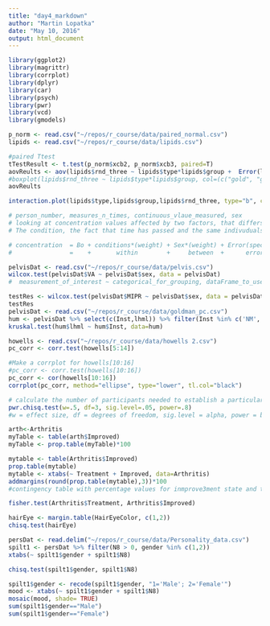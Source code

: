 ```yaml
---
title: "day4_markdown"
author: "Martin Lopatka"
date: "May 10, 2016"
output: html_document
---
```


```r
library(ggplot2)
library(magrittr)
library(corrplot)
library(dplyr)
library(car)
library(psych)
library(pwr)
library(vcd)
library(gmodels)
```

```r
p_norm <- read.csv("~/repos/r_course/data/paired_normal.csv")
lipids <- read.csv("~/repos/r_course/data/lipids.csv")
```

```r
#paired Ttest
tTestResult <- t.test(p_norm$xcb2, p_norm$xcb3, paired=T)
aovReults <- aov(lipids$rnd_three ~ lipids$type*lipids$group +  Error(lipids$specimen/lipids$rnd_three))
#boxplot(lipids$rnd_three ~ lipids$type*lipids$group, col=(c("gold", "green"))) 
aovReults

interaction.plot(lipids$type,lipids$group,lipids$rnd_three, type="b", col=c("red","blue"), pch=c(16,18), main="Interaction Plot")

```

```r
# person_number, measures_n_times, continuous_vlaue_measured, sex
# looking at concentration values affected by two factors, that differs between sexes
# The condition, the fact that time has passed and the same indivuduals 

# concentration  = Bo + conditions*(weight) + Sex*(weight) + Error(specifiedgroupings)
#                =    +       within        +     between  +      error decomposition  
```

``` r
pelvisDat <- read.csv("~/repos/r_course/data/pelvis.csv")
wilcox.test(pelvisDat$VA ~ pelvisDat$sex, data = pelvisDat)
#  measurement_of_interest ~ categorical_for_grouping, dataFrame_to_use
```

```r
testRes <- wilcox.test(pelvisDat$MIPR ~ pelvisDat$sex, data = pelvisDat, distribution="exact")
testRes 
pelvisDat <- read.csv("~/repos/r_course/data/goldman_pc.csv")
hum <- pelvisDat %>% select(c(Inst,lhml)) %>% filter(Inst %in% c('NM','KU','DC')) %>% na.omit()
kruskal.test(hum$lhml ~ hum$Inst, data=hum)
```

```r
howells <- read.csv("~/repos/r_course/data/howells 2.csv")
pc_corr <- corr.test(howells[5:14])

#Make a corrplot for howells[10:16]
#pc_corr <- corr.test(howells[10:16])
pc_corr <- cor(howells[10:16])
corrplot(pc_corr, method="ellipse", type="lower", tl.col="black")

# calculate the number of participants needed to establish a particular effect size
pwr.chisq.test(w=.5, df=3, sig.level=.05, power=.8)
#w = effect size, df = degrees of freedom, sig.level = alpha, power = beta value
```


```r
arth<-Arthritis
myTable <- table(arth$Improved)
myTable <- prop.table(myTable)*100
```

```r
mytable <- table(Arthritis$Improved)
prop.table(mytable)
mytable <- xtabs(~ Treatment + Improved, data=Arthritis)
addmargins(round(prop.table(mytable),3))*100
#contingency table with percentage values for inmprove3ment state and treatment strategy

fisher.test(Arthritis$Treatment, Arthritis$Improved)
```

```r
hairEye <- margin.table(HairEyeColor, c(1,2))
chisq.test(hairEye)
```


```r
persDat <- read.delim("~/repos/r_course/data/Personality_data.csv")
spilt1 <- persDat %>% filter(N8 > 0, gender %in% c(1,2))
xtabs(~ spilt1$gender + spilt1$N8)

chisq.test(spilt1$gender, spilt1$N8)

spilt1$gender <- recode(spilt1$gender, "1='Male'; 2='Female'") 
mood <- xtabs(~ spilt1$gender + spilt1$N8)
mosaic(mood, shade= TRUE)
sum(spilt1$gender=="Male")
sum(spilt1$gender=="Female")

```


